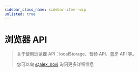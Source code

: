 ```yaml
---
sidebar_class_name: sidebar-item--wip
unlisted: true
---
```



# 浏览器 API

<WIP ticket="197" />

> 关于使用浏览器 API：localStorage、音频 API、蓝牙 API 等。
>
> 您可以向 [@alex_novi](https://t.me/alex_novich) 询问更多详细信息
